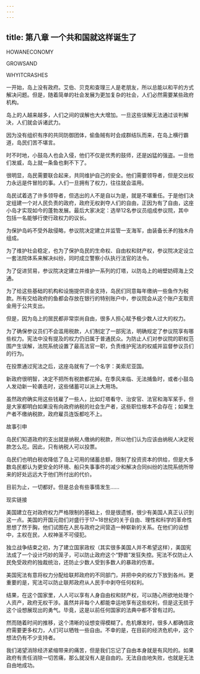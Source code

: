 ```yaml
---
---
---
```

title: 第八章 一个共和国就这样诞生了
---

HOWANECONOMY

GROWSAND

WHYITCRASHES





一开始，岛上没有政府。艾伯、贝克和查理三人是老朋友，所以总能以和平的方式解决问题。但是，随着简单的社会发展为更加复杂的社会，人们必然需要某些政府机构。

岛上的人越来越多，人们之间的误解也大大增加。一旦这些误解无法通过谈判解决，人们就会诉诸武力。

因为没有组织有序的共同防御团体，偷鱼贼有时会成群结队而来，在岛上横行霸道，岛民们苦不堪言。





时不时地，小鼓岛人也会入侵，他们不仅是优秀的鼓师，还是凶猛的强盗。一旦他们发威，岛上就一条鱼也剩不下了。



很明显，岛民需要联合起来，共同维护自己的安全。他们需要领导者，但是交出权力永远是件冒险的事。人们一旦拥有了权力，往往就会滥用。

岛民试着选了许多领导者，但选出的人不是自以为是，就是不堪重任。于是他们决定组建一个对人民负责的政府，政府无权剥夺人们的自由，正因为有了自由，这座小岛才实现如今的蓬勃发展。最后大家决定：选举12名参议员组成参议院，其中包括一名能够行使行政权力的议长。

为保护岛屿不受外敌侵略，参议院决定建立并监管一支海军，由装备长矛的独木舟组成。



为了维护社会稳定，也为了保护岛民的生命权、自由权和财产权，参议院决定设立一套法院体系来解决纠纷，同时成立警察小队执行法官的法令。

为了促进贸易，参议院决定建立并维护一系列的灯塔，以防岛上的峭壁妨碍海上交通。

为了给这些基础的机构和设施提供资金支持，岛民们同意每年缴纳一些鱼作为税款。所有交给政府的鱼都会存放在银行的特别账户中，参议院会从这个账户支取资金用于公共支出。

但是，因为岛上的居民都非常崇尚自由，很多人担心赋予极少数人过大的权力。

为了确保参议员们不会滥用税款，人们制定了一部宪法，明确规定了参议院享有哪些权力。宪法中没有提及的权力仍旧属于普通民众。为防止人们对参议院的职权范围产生误解，法院系统设置了最高法官一职，负责维护宪法的权威并监督参议员们的行为。

在投票通过宪法之后，这座岛就有了一个名字：美索尼亚国。

新政府很明智，决定不把所有税款都花掉。在季风来临、无法捕鱼时，或者小鼓岛人发动新一轮袭击时，这些储蓄可以派上大用场。



虽然政府确实用这些钱雇了一些人，比如灯塔看守、治安官、法官和海军桨手，但是大家都明白如果没有向政府纳税的社会生产者，这些职位根本不会存在；如果生产者不缴纳税款，政府雇员连饭都吃不上。





故事引申


岛民们知道政府的支出就是纳税人缴纳的税款，所以他们认为应该由纳税人决定税款怎么花。因此，只有纳税人可以投票。

岛民们也明白税收降低了岛上可用的储蓄总额，限制了投资资本的供给，但是大多数岛民都认为更安全的环境、船只失事事件的减少和解决合同纠纷的法院系统所带来的好处远远大于他们所付出的代价。

目前为止，一切都好。但是总会有些事情发生……





现实链接


美国建立在对政府权力严格限制的基础上，但是很遗憾，很少有美国人真正认识到这一点。美国的开国元勋们对盛行于17~18世纪的关于自由、理性和科学的革命性思想了然于胸，他们试图在人民与政府之间营造一种崭新的关系。在他们的设想中，主权在民，人权神圣不可侵犯。

独立战争结束之初，为了建立国家政权（其实很多美国人并不希望这样），美国宪法成了一个设计巧妙的笼子，可以防止政府这个“野兽”发狂失控。宪法不仅防止人民免受政府的独裁统治，还防止少数人受到多数人的暴政的伤害。

美国宪法有意将权力分配给联邦政府的不同部门，并把中央的权力下放到各州。更重要的是，宪法可以防止联邦政府从人民手中剥夺任何权利。

结果，在这个国家里，人人可以享有人身自由权和财产权，可以随心所欲地处理个人资产，政府无权干涉。虽然并非每个人都能幸运地享有这些权利，但是这无损于这个设想展现出的勇气。毕竟，这是以前任何国家的法典中都不曾有过的。

然而随着时间的推移，这个清晰的设想变得模糊了。危机爆发时，很多人都确信政府需要更多权力，人们可以牺牲一些自由。不幸的是，在目前的经济危机中，这个想法仍有不少支持者。

我们渴望消除经济紧缩带来的痛苦，但是我们忘记了自由本身就是有风险的。如果政府有责任消除一切苦痛，那么就没有人是自由的。无法自由地失败，也就是无法自由地成功。